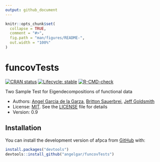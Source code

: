 ```yaml
---
output: github_document
---
```


<!-- README.md is generated from README.Rmd. Please edit that file -->

```r
knitr::opts_chunk$set(
  collapse = TRUE,
  comment = "#>",
  fig.path = "man/figures/README-",
  out.width = "100%"
)
```

# funcovTests

<!-- badges: start -->
[![CRAN status](https://www.r-pkg.org/badges/version/funcovTests)](https://CRAN.R-project.org/package=funcovTests)
[![Lifecycle: stable](https://img.shields.io/badge/lifecycle-stable-brightgreen.svg)](https://lifecycle.r-lib.org/articles/stages.html#stable)
[![R-CMD-check](https://github.com/angelgar/funcovTest/actions/workflows/R-CMD-check.yaml/badge.svg)](https://github.com/angelgar/funcovTest/actions/workflows/R-CMD-check.yaml)
<!-- badges: end -->

Two Sample Test for Eigendecompositions of functional data  

* Authors: [Angel Garcia de la Garza](http://angelgarciadelagarza.com), [Britton Sauerbrei](https://sauerbreilab.org/), [Jeff Goldsmith](https://jeffgoldsmith.com/)
* License: [MIT](https://opensource.org/licenses/MIT). See the [LICENSE](LICENSE) file for details
* Version: 0.9

## Installation

You can install the development version of afpca from [GitHub](https://github.com/) with:

``` r
install.packages("devtools")
devtools::install_github("angelgar/funcovTests")
```

